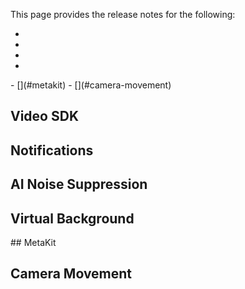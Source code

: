 

This page provides the release notes for the following:

- [<Vg k="VSDK"/>](#video-sdk)
- [<Vg k="NCS_LONG" />](#notifications)
- [<Vg k="RTEE_NS" />](#ai-noise-suppression)
- [<Vg k="RTEE_VB" />](#virtual-background)
<PlatformWrapper platform="android, ios">
- [<Vg k="RTEE_MK" />](#metakit)
- [<Vg k="RTEE_CM" />](#camera-movement)
</PlatformWrapper>


<a href="video-sdk"></a>
## Video SDK
<Unreal />
<Blueprint />
<Web />
<Android />
<Ios />
<Macos />
<Unity />
<Flutter />
<ReactJS />
<ReactNative />
<Electron />
<Windows />
<Unreal />

<a href="notifications"></a>
## Notifications

<NCS />

<a href="ains"></a>
## AI Noise Suppression

<AINS />

<a href="vb"></a>
## Virtual Background

<VB />

<PlatformWrapper platform="android, ios">
<a href="metakit"></a>
## MetaKit


<MK />

<a href="camera-movement"></a>
## Camera Movement


<CM />
</PlatformWrapper>